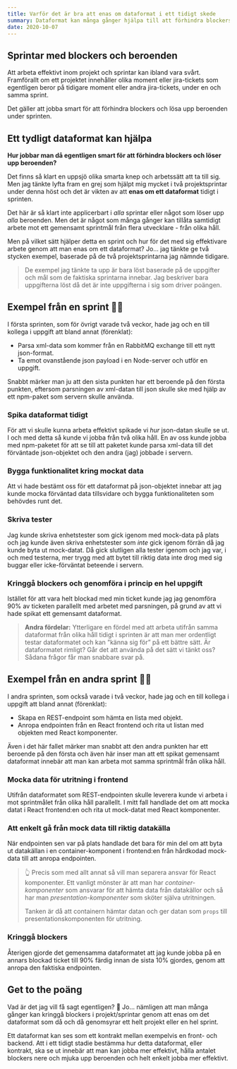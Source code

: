 ```yaml
---
title: Varför det är bra att enas om dataformat i ett tidigt skede
summary: Dataformat kan många gånger hjälpa till att förhindra blockers och lösa upp beroenden. Att enas om dataformat kan innebära att man kan jobba mot samma sprintmål, från flera olika håll samtidigt.
date: 2020-10-07
---
```


## Sprintar med blockers och beroenden

Att arbeta effektivt inom projekt och sprintar kan ibland vara svårt. Framförallt om ett projektet innehåller olika moment eller jira-tickets som egentligen beror på tidigare moment eller andra jira-tickets, under en och samma sprint.

Det gäller att jobba smart för att förhindra blockers och lösa upp beroenden under sprinten.

## Ett tydligt dataformat kan hjälpa

**Hur jobbar man då egentligen smart för att förhindra blockers och löser upp beroenden?**

Det finns så klart en uppsjö olika smarta knep och arbetssätt att ta till sig. Men jag tänkte lyfta fram en grej som hjälpt mig mycket i två projektsprintar under denna höst och det är vikten av att **enas om ett dataformat** tidigt i sprinten.

Det här är så klart inte applicerbart i _alla_ sprintar eller något som löser upp _alla_ beroenden. Men det är något som många gånger kan tillåta samtidigt arbete mot ett gemensamt sprintmål från flera utvecklare - från olika håll.

Men på vilket sätt hjälper detta en sprint och hur för det med sig effektivare arbete genom att man enas om ett dataformat? Jo... jag tänkte ge två stycken exempel, baserade på de två projektsprintarna jag nämnde tidigare.

> De exempel jag tänkte ta upp är bara löst baserade på de uppgifter och mål som de faktiska sprintarna innebar. Jag beskriver bara uppgifterna löst då det är inte uppgifterna i sig som driver poängen.

## Exempel från en sprint 🏃‍♂️

I första sprinten, som för övrigt varade två veckor, hade jag och en till kollega i uppgift att bland annat (förenklat):

- Parsa xml-data som kommer från en RabbitMQ exchange till ett nytt json-format.
- Ta emot ovanstående json payload i en Node-server och utför en uppgift.

Snabbt märker man ju att den sista punkten har ett beroende på den första punkten, eftersom parsningen av xml-datan till json skulle ske med hjälp av ett npm-paket som servern skulle använda.

### Spika dataformat tidigt

För att vi skulle kunna arbeta effektivt spikade vi _hur_ json-datan skulle se ut. I och med detta så kunde vi jobba från två olika håll.
En av oss kunde jobba med npm-paketet för att se till att paketet kunde parsa xml-data till det förväntade json-objektet och den andra (jag) jobbade i servern.

### Bygga funktionalitet kring mockat data

Att vi hade bestämt oss för ett dataformat på json-objektet innebar att jag kunde mocka förväntad data tillsvidare och bygga funktionaliteten som behövdes runt det.

### Skriva tester

Jag kunde skriva enhetstester som gick igenom med mock-data på plats och jag kunde även skriva enhetstester som _inte_ gick igenom förrän då jag kunde byta ut mock-datat. Då gick slutligen alla tester igenom och jag var, i och med testerna, mer trygg med att bytet till riktig data inte drog med sig buggar eller icke-förväntat beteende i servern.

### Kringgå blockers och genomföra i princip en hel uppgift

Istället för att vara helt blockad med min ticket kunde jag jag genomföra 90% av ticketen parallellt med arbetet med parsningen, på grund av att vi hade spikat ett gemensamt dataformat.

> **Andra fördelar:** Ytterligare en fördel med att arbeta utifrån samma dataformat från olika håll tidigt i sprinten är att man mer ordentligt testar dataformatet och kan ”känna sig för” på ett bättre sätt. Är dataformatet rimligt? Går det att använda på det sätt vi tänkt oss? Sådana frågor får man snabbare svar på.

## Exempel från en andra sprint 🏃‍♂️

I andra sprinten, som också varade i två veckor, hade jag och en till kollega i uppgift att bland annat (förenklat):

- Skapa en REST-endpoint som hämta en lista med objekt.
- Anropa endpointen från en React frontend och rita ut listan med objekten med React komponenter.

Även i det här fallet märker man snabbt att den andra punkten har ett beroende på den första och även här inser man att ett spikat gemensamt dataformat innebär att man kan arbeta mot samma sprintmål från olika håll.

### Mocka data för utritning i frontend

Utifrån dataformatet som REST-endpointen skulle leverera kunde vi arbeta i mot sprintmålet från olika håll parallellt. I mitt fall handlade det om att mocka datat i React frontend:en och rita ut mock-datat med React komponenter.

### Att enkelt gå från mock data till riktig datakälla

När endpointen sen var på plats handlade det bara för min del om att byta ut datakällan i en container-komponent i frontend:en från hårdkodad mock-data till att anropa endpointen.

> 👆 Precis som med allt annat så vill man separera ansvar för React komponenter. Ett vanligt mönster är att man har _container-komponenter_ som ansvarar för att hämta data från datakällor och så har man _presentation-komponenter_ som sköter själva utritningen.
>
> Tanken är då att containern hämtar datan och ger datan som `props` till presentationskomponenten för utritning.

### Kringgå blockers

Återigen gjorde det gemensamma dataformatet att jag kunde jobba på en annars blockad ticket till 90% färdig innan de sista 10% gjordes, genom att anropa den faktiska endpointen.

## Get to the poäng

Vad är det jag vill få sagt egentligen? 🤔 Jo... nämligen att man många gånger kan kringgå blockers i projekt/sprintar genom att enas om det dataformat som då och då genomsyrar ett helt projekt eller en hel sprint.

Ett dataformat kan ses som ett kontrakt mellan exempelvis en front- och backend. Att i ett tidigt stadie bestämma hur detta dataformat, eller kontrakt, ska se ut innebär att man kan jobba mer effektivt, hålla antalet blockers nere och mjuka upp beroenden och helt enkelt jobba mer effektivt.
